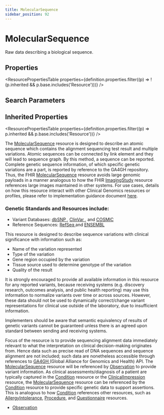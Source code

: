 ```yaml
---
title: MolecularSequence
sidebar_position: 92
---
```


# MolecularSequence

Raw data describing a biological sequence.

<Tabs queryString="section">
<TabItem value="schema" label="Schema" default>


## Properties


<ResourcePropertiesTable properties={definition.properties.filter((p) => !(p.inherited && p.base.includes('Resource')))} />

## Search Parameters

<SearchParamsTable searchParams={definition.searchParameters} />

## Inherited Properties

<ResourcePropertiesTable properties={definition.properties.filter((p) => p.inherited && p.base.includes('Resource'))} />

</TabItem>
  <TabItem value="usage" label="Usage">
    <div>       <p>     The <a href="/docs/api/fhir/resources/molecularsequence">MolecularSequence</a> resource is designed to describe an atomic sequence which contains the alignment sequencing test result and multiple variations. Atomic sequences can be connected by link element and they will lead to sequence graph. By this method, a sequence can be reported. Complete genetic sequence information, of which specific genetic variations are a part, is reported by reference to the GA4GH repository.  Thus, the FHIR <a href="/docs/api/fhir/resources/molecularsequence">MolecularSequence</a> resource avoids large genomic payloads in a manner analogous to how the FHIR <a href="/docs/api/fhir/resources/imagingstudy">ImagingStudy</a> resource references large images maintained in other systems.     For use cases, details on how this resource interact with other Clinical Genomics resources or profiles, please refer to implementation guidance document <a href="https://www.hl7.org/fhir/genomics.html">here</a>. </p> <h3 class="self-link-parent"> Genetic Standards and Resources include: <a href="https://www.hl7.org/fhir/molecularsequence.html#10.6.1.1" title="link to here" class="self-link"></a></h3> <ul>     <li>Variant Databases: <a href="http://www.ncbi.nlm.nih.gov/projects/SNP/snp_ref.cgi">dbSNP </a> , <a href="http://www.ncbi.nlm.nih.gov/clinvar/">ClinVar </a>, and <a href="http://cancer.sanger.ac.uk/cosmic/">COSMIC </a> </li>     <li>Reference Sequences: <a href="http://www.ncbi.nlm.nih.gov/refseq/">RefSeq </a> and <a href="http://www.ensembl.org/index.html">ENSEMBL </a> </li> </ul> <p>     This resource is designed to describe sequence variations with clinical significance with information such as: </p>     <ul>         <li>Name of the variation represented</li>         <li>Type of the variation</li>         <li>Gene region occupied by the variation</li>         <li>Tissue source used to determine genotype of the variation</li>   <li>Quality of the result</li>     </ul> <p>     It is strongly encouraged to provide all available information in this resource for any reported variants, because receiving systems (e.g. discovery research, outcomes analysis, and public health reporting) may use this information to normalize variants over time or across sources.  However, these data should not be used to dynamically correct/change variant representations for clinical use outside of the laboratory, due to insufficient information. </p> <p>     Implementers should be aware that semantic equivalency of results of genetic variants cannot be guaranteed unless there is an agreed upon standard between sending and receiving systems. </p>  </div>
    </TabItem>
  <TabItem value="relationships" label="Relationships">
    <div>   <p>     Focus of the resource is to provide sequencing alignment data immediately relevant to what the interpretation on clinical decision-making originates from. Hence data such as precise read of DNA sequences and sequence alignment are not included; such data are nonetheless accessible through references to <a href="http://ga4gh.org/#/">GA4GH </a> (Global Alliance for Genomics and Health) API.          The <a href="/docs/api/fhir/resources/molecularsequence">MolecularSequence</a> resource will be referenced by <a href="/docs/api/fhir/resources/observation">Observation</a> to provide variant information. As clinical assessments/diagnosis of a patient are typically captured in the <a href="/docs/api/fhir/resources/condition">Condition</a> resource or the <a href="/docs/api/fhir/resources/clinicalimpression">ClinicalImpression</a> resource, the <a href="/docs/api/fhir/resources/molecularsequence">MolecularSequence</a> resource can be referenced by the <a href="/docs/api/fhir/resources/condition">Condition</a> resource to provide specific genetic data to support assertions. This is analogous to how <a href="/docs/api/fhir/resources/condition">Condition</a> references other resources, such as <a href="/docs/api/fhir/resources/allergyintolerance">AllergyIntolerance</a>, <a href="/docs/api/fhir/resources/procedure">Procedure</a>, and <a href="/docs/api/fhir/resources/questionnaire">Questionnaire</a> resources. </p>  </div>
    </TabItem>
  
  <TabItem value="referencedBy" label="Referenced By">
    <ul><li><a href="/docs/api/fhir/resources/observation">Observation</a></li></ul>
    </TabItem>

</Tabs>

